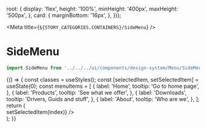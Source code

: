 
  root: {
    display: 'flex',
    height: '100%',
    minHeight: '400px',
    maxHeight: '500px',
  },
  card: {
    marginBottom: '16px',
  },
}));

<Meta title={`${STORY_CATEGORIES.CONTAINERS}/SideMenu`} />

# SideMenu

```js
import SideMenu from '../../../ui/components/design-system/Menu/SideMenu';
```

<Preview>
  <Story name="SideMenu">
    {() => {
      const classes = useStyles();
      const [selectedItem, setSelectedItem] = useState(0);
      const menuItems = [
        {
          label: 'Home',
          tooltip: 'Go to home page',
        },
        {
          label: 'Products',
          tooltip: 'See what we offer',
        },
        {
          label: 'Downloads',
          tooltip: 'Drivers, Guids and stuff',
        },
        {
          label: 'About',
          tooltip: 'Who are we',
        },
      ];
      return (
        <div className={classes.root}>
          <SideMenu
            header="The Company"
            items={menuItems}
            activeItemIndex={selectedItem}
            onActiveItemChanged={(_item, index) => setSelectedItem(index)}
          />
        </div>
      );
    }}
  </Story>
</Preview>
